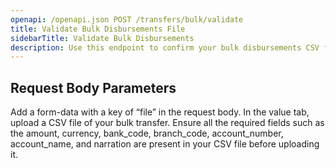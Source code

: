 ```yaml
---
openapi: /openapi.json POST /transfers/bulk/validate
title: Validate Bulk Disbursements File
sidebarTitle: Validate Bulk Disbursements
description: Use this endpoint to confirm your bulk disbursements CSV file has all the necessary details needed and won't fail when uploaded for the bulk transfer transaction.
---
```


## Request Body Parameters
Add a form-data with a key of “file” in the request body. In the value tab, upload a CSV file of your bulk transfer. Ensure all the required fields such as the amount, currency, bank_code, branch_code, account_number, account_name, and narration are present in your CSV file before uploading it.